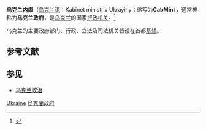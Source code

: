 {{Multiple issues|
{{Missing information|1=相關部門詳細介紹|time=2021-02-24T14:04:31+00:00}}
{{Refimprove|time=2021-02-24T16:35:47+00:00}}
{{Expand language|1=en|2=uk|time=2022-03-06T12:47:06+00:00}}
}}
{{infobox
| title       = 乌克兰政府<br /><small>Kabinet ministriv Ukrayiny</small>
| headerstyle = vertical-align:middle;background-color:#efefef;
| image       = [[File:Cabinet_of_Ukraine.png|170px]]
| label2      = 国家
| data2       = {{flag|Ukraine}}
| label3      = [[乌克兰总统|总统]]
| data3       = [[弗拉基米尔·泽连斯基|弗拉基米尔·泽连斯基]]
| label4      = [[乌克兰总理|总理]]
| data4       = [[杰尼斯·什米加尔|杰尼斯·什米加尔]]
| label5      = 网站
| data5       = {{URL|http://www.kmu.gov.ua}}
}}

'''乌克兰内阁'''（[[乌克兰语|乌克兰语]]：Kabinet ministriv Ukrayiny；缩写为'''CabMin'''），通常被称为'''乌克兰政府'''，是[[乌克兰|乌克兰]]的国家[[行政机关|行政机关]]。<ref name="s-116">{{Cite web |url=http://en.wikisource.org/wiki/Constitution_of_Ukraine#Article_116 |title=存档副本 |access-date=2021-02-24 |archive-date=2007-03-25 |archive-url=https://web.archive.org/web/20070325112013/http://en.wikisource.org/wiki/Constitution_of_Ukraine#Article_116 |dead-url=no }}</ref>

乌克兰的主要政府部门、行政、立法及司法机关皆设在首都[[基辅|基辅]]。

== 参考文献 ==
{{Reflist}}

== 参见 ==
{{Portal|乌克兰|政治}}
* [[乌克兰政治|乌克兰政治]]

[[Category:欧洲各国政府|Ukraine]]
[[Category:烏克蘭政府|]]